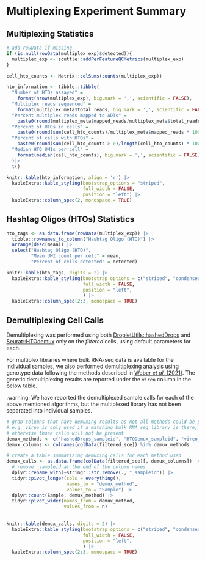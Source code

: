 # Multiplexing Experiment Summary

## Multiplexing Statistics

```r
# add rowData if missing
if (is.null(rowData(multiplex_exp)$detected)){
  multiplex_exp <- scuttle::addPerFeatureQCMetrics(multiplex_exp)
}

cell_hto_counts <- Matrix::colSums(counts(multiplex_exp))

hto_information <- tibble::tibble(
  "Number of HTOs assayed" = 
    format(nrow(multiplex_exp), big.mark = ',', scientific = FALSE),
  "Multiplex reads sequenced" = 
    format(multiplex_meta$total_reads, big.mark = ',', scientific = FALSE),
  "Percent multiplex reads mapped to ADTs" = 
    paste0(round(multiplex_meta$mapped_reads/multiplex_meta$total_reads * 100, digits = 2), "%"),
  "Percent of HTOs in cells" = 
    paste0(round(sum(cell_hto_counts)/multiplex_meta$mapped_reads * 100, digits = 2), "%"),
  "Percent of cells with HTOs" = 
    paste0(round(sum(cell_hto_counts > 0)/length(cell_hto_counts) * 100, digits = 2), "%"),
  "Median HTO UMIs per cell" = 
    format(median(cell_hto_counts), big.mark = ',', scientific = FALSE)
  )|>
  t()

knitr::kable(hto_information, align = 'r') |>
  kableExtra::kable_styling(bootstrap_options = "striped",
                            full_width = FALSE,
                            position = "left") |>
  kableExtra::column_spec(2, monospace = TRUE)
```

## Hashtag Oligos (HTOs) Statistics

```r
hto_tags <- as.data.frame(rowData(multiplex_exp)) |>
  tibble::rownames_to_column("Hashtag Oligo (HTO)") |>
  arrange(desc(mean)) |>
  select("Hashtag Oligo (HTO)",
         "Mean UMI count per cell" = mean,
         "Percent of cells detected" = detected)

knitr::kable(hto_tags, digits = 2) |>
  kableExtra::kable_styling(bootstrap_options = c("striped", "condensed"),
                            full_width = FALSE,
                            position = "left",
                            ) |>
  kableExtra::column_spec(2:3, monospace = TRUE) 
```
## Demultiplexing Cell Calls 

Demultiplexing was performed using both [DropletUtils::hashedDrops](https://rdrr.io/github/MarioniLab/DropletUtils/man/hashedDrops.html) and [Seurat::HTOdemux](https://rdrr.io/github/satijalab/seurat/man/HTODemux.html) only on the _filtered_ cells, using default parameters for each.

For multiplex libraries where bulk RNA-seq data is available for the individual samples, we also performed demultiplexing analysis using genotype data following the methods described in [Weber _et al._ (2021)](https://doi.org/10.1093/gigascience/giab062). 
The genetic demultiplexing results are reported under the `vireo` column in the below table.   

:warning: We have reported the demultiplexed sample calls for each of the above mentioned algorithms, but the multiplexed library has not been separated into individual samples. 

```r
# grab columns that have demuxing results as not all methods could be present
# e.g. vireo is only used if a matching bulk RNA seq library is there, 
# otherwise those calls will not be present
demux_methods <- c("hashedDrops_sampleid", "HTODemux_sampleid", "vireo_sampleid")
demux_columns <- colnames(colData(filtered_sce)) %in% demux_methods

# create a table summarizing demuxing calls for each method used 
demux_calls <- as.data.frame(colData(filtered_sce)[, demux_columns]) |>
  # remove _sampleid at the end of the column names
  dplyr::rename_with(~stringr::str_remove(., "_sampleid")) |>
  tidyr::pivot_longer(cols = everything(),
                      names_to = "demux_method",
                      values_to = "Sample") |>
  dplyr::count(Sample, demux_method) |>
  tidyr::pivot_wider(names_from = demux_method,
                     values_from = n)
  
  
knitr::kable(demux_calls, digits = 2) |>
  kableExtra::kable_styling(bootstrap_options = c("striped", "condensed"),
                            full_width = FALSE,
                            position = "left",
                            ) |>
  kableExtra::column_spec(2:3, monospace = TRUE) 


```


